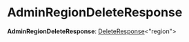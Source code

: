 
# AdminRegionDeleteResponse

 **AdminRegionDeleteResponse**: [DeleteResponse](../types.HttpTypes.DeleteResponse/page.mdx)&#60;"region"&#62;
